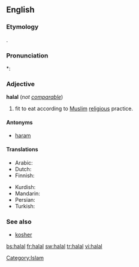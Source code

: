 ==English==
{{wikipedia}}

===Etymology===
{{etyl|ar}} {{Arab|[[حلال]]}}.

===Pronunciation===
*: {{rhymes|ɑːl}}

===Adjective===
'''halal''' (''not [[comparable]]'')

# {{context|of food}} fit to eat according to [[Muslim]] [[religious]] practice.

====Antonyms====
* [[haram]]

====Translations====
{{trans-top|fit to eat according to Muslim religious practice}}
* Arabic: {{t+|ar|حلال}}
* Dutch: {{t-|nl|halal}}
* Finnish: {{t-|fi|halal}}
{{trans-mid}}
* Kurdish: {{ku-Arab|[[حه‌ڵاڵ]]}}
* Mandarin: {{t|zh|清真|tr=qīngzhēn|sc=Hani}}
* Persian: {{t+|fa|حلال|tr=halâl|xs=Persian}}
* Turkish: {{t+|tr|helal}}
{{trans-bottom}}

===See also===
* [[kosher]]

{{anagrams:en/aahll}}
[[Category:Islam]]

[[bs:halal]]
[[fr:halal]]
[[sw:halal]]
[[tr:halal]]
[[vi:halal]]